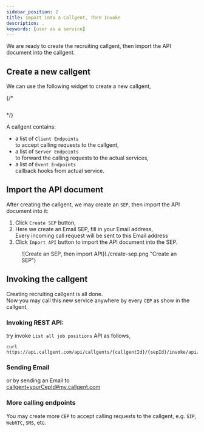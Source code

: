 ```yaml
---
sidebar_position: 2
title: Import into a Callgent, Then Invoke
description: .
keywords: [user as a service]
---
```



We are ready to create the recruiting callgent, then import the API document into the callgent.

## Create a new callgent

We can use the following widget to create a new callgent,

{/* <pre><CreateCallgent /></pre> */}
<CascadingMenu adaptorKey="Email" name="Recruitment" />

A callgent contains:

- a list of `Client Endpoints`  
    to accept calling requests to the callgent,
- a list of `Server Endpoints`  
    to forward the calling requests to the actual services,
- a list of `Event Endpoints`  
    callback hooks from actual service.

## Import the API document

After creating the callgent, we may create an `SEP`, then import the API document into it:

1. Click `Create SEP` button,
2. Here we create an Email SEP, fill in your Email address,  
    Every incoming call request will be sent to this Email address
3. Click `Import API` button to import the API document into the SEP.

<figure>
![Create an SEP, then import API](./create-sep.png "Create an SEP")
</figure>

## Invoking the callgent

Creating recruiting callgent is all done.  
Now you may call this new service anywhere by every `CEP` as show in the callgent,

### Invoking REST API:

try invoke `List all job positions` API as follows,

```shell
curl https://api.callgent.com/api/callgents/{callgentId}/{sepId}/invoke/api/positions
```

### Sending Email

or by sending an Email to  
<a href="mailto:callgent+{yourCepId}@my.callgent.com?subject=Please%20Respond%20Calling%20to%20`List%20all%20job%20positions`&body=I%20am%20requesting%20to%20call%20`List%20all%20job%20positions`.%20Please%20respond%20to%20this%20Email%20with%20the%20calling%20request%20details.">callgent+yourCepId#my.callgent.com</a>

### More calling endpoints

You may create more `CEP` to accept calling requests to the callgent, e.g. `SIP`, `WebRTC`, `SMS`, etc.  
